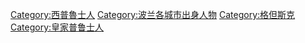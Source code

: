 {{Commonscat|People of Gdańsk}}

[[Category:西普魯士人|Category:西普魯士人]]
[[Category:波兰各城市出身人物|Category:波兰各城市出身人物]]
[[Category:格但斯克|Category:格但斯克]]
[[Category:皇家普鲁士人|Category:皇家普鲁士人]]